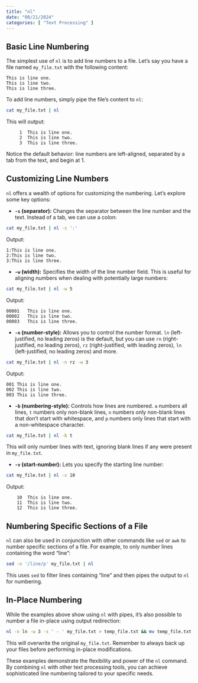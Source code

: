 ```yaml
---
title: "nl"
date: "08/21/2024"
categories: [ "Text Processing" ]
---
```

## Basic Line Numbering

The simplest use of `nl` is to add line numbers to a file.  Let's say you have a file named `my_file.txt` with the following content:

```
This is line one.
This is line two.
This is line three.
```

To add line numbers, simply pipe the file's content to `nl`:

```bash
cat my_file.txt | nl
```

This will output:

```
     1	This is line one.
     2	This is line two.
     3	This is line three.
```

Notice the default behavior:  line numbers are left-aligned, separated by a tab from the text, and begin at 1.


## Customizing Line Numbers

`nl` offers a wealth of options for customizing the numbering.  Let's explore some key options:

* **`-s` (separator):**  Changes the separator between the line number and the text.  Instead of a tab, we can use a colon:

```bash
cat my_file.txt | nl -s ':'
```

Output:

```
1:This is line one.
2:This is line two.
3:This is line three.
```

* **`-w` (width):** Specifies the width of the line number field.  This is useful for aligning numbers when dealing with potentially large numbers:

```bash
cat my_file.txt | nl -w 5
```

Output:

```
00001	This is line one.
00002	This is line two.
00003	This is line three.
```

* **`-n` (number-style):** Allows you to control the number format.  `ln` (left-justified, no leading zeros) is the default, but you can use `rn` (right-justified, no leading zeros), `rz` (right-justified, with leading zeros), `ln` (left-justified, no leading zeros) and more.


```bash
cat my_file.txt | nl -n rz -w 3
```

Output:

```
001	This is line one.
002	This is line two.
003	This is line three.
```

* **`-b` (numbering-style):**  Controls how lines are numbered.  `a` numbers all lines, `t` numbers only non-blank lines, `n` numbers only non-blank lines that don't start with whitespace, and `p` numbers only lines that start with a non-whitespace character.

```bash
cat my_file.txt | nl -b t
```

This will only number lines with text, ignoring blank lines if any were present in `my_file.txt`.


* **`-v` (start-number):**  Lets you specify the starting line number:

```bash
cat my_file.txt | nl -v 10
```

Output:

```
    10	This is line one.
    11	This is line two.
    12	This is line three.
```


##  Numbering Specific Sections of a File

`nl` can also be used in conjunction with other commands like `sed` or `awk` to number specific sections of a file. For example, to only number lines containing the word "line":


```bash
sed -n '/line/p' my_file.txt | nl
```

This uses `sed` to filter lines containing "line" and then pipes the output to `nl` for numbering.


## In-Place Numbering

While the examples above show using `nl` with pipes, it's also possible to number a file in-place using output redirection:

```bash
nl -n ln -w 3 -s ' - ' my_file.txt > temp_file.txt && mv temp_file.txt my_file.txt
```

This will overwrite the original `my_file.txt`.  Remember to always back up your files before performing in-place modifications.


These examples demonstrate the flexibility and power of the `nl` command. By combining `nl` with other text processing tools, you can achieve sophisticated line numbering tailored to your specific needs.

